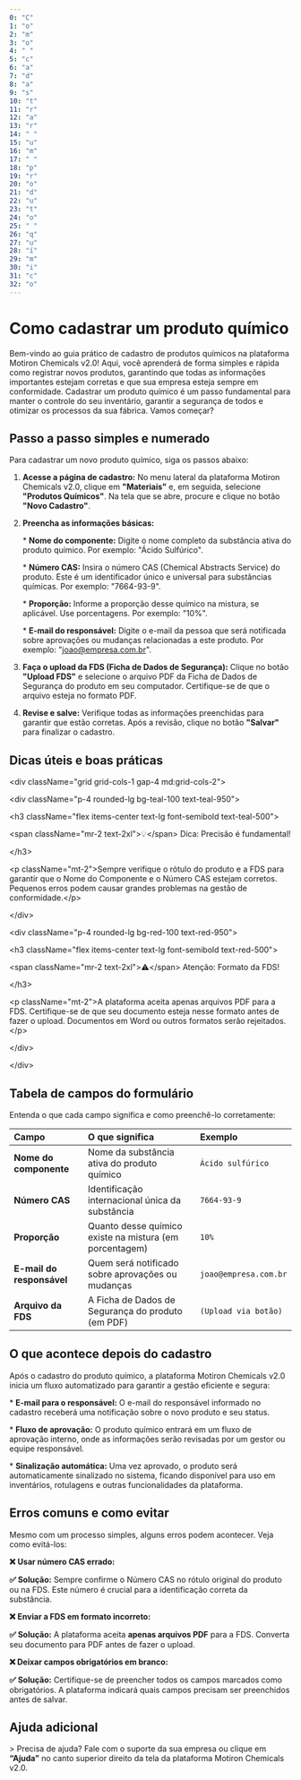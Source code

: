 ```yaml
---
0: "C"
1: "o"
2: "m"
3: "o"
4: " "
5: "c"
6: "a"
7: "d"
8: "a"
9: "s"
10: "t"
11: "r"
12: "a"
13: "r"
14: " "
15: "u"
16: "m"
17: " "
18: "p"
19: "r"
20: "o"
21: "d"
22: "u"
23: "t"
24: "o"
25: " "
26: "q"
27: "u"
28: "í"
29: "m"
30: "i"
31: "c"
32: "o"
---
```


# Como cadastrar um produto químico

Bem-vindo ao guia prático de cadastro de produtos químicos na plataforma Motiron Chemicals v2.0\! Aqui, você aprenderá de forma simples e rápida como registrar novos produtos, garantindo que todas as informações importantes estejam corretas e que sua empresa esteja sempre em conformidade. Cadastrar um produto químico é um passo fundamental para manter o controle do seu inventário, garantir a segurança de todos e otimizar os processos da sua fábrica. Vamos começar?

## Passo a passo simples e numerado

Para cadastrar um novo produto químico, siga os passos abaixo:

1. **Acesse a página de cadastro:** No menu lateral da plataforma Motiron Chemicals v2.0, clique em **"Materiais"** e, em seguida, selecione **"Produtos Químicos"**. Na tela que se abre, procure e clique no botão **"Novo Cadastro"**.
2. **Preencha as informações básicas:**

   \*   **Nome do componente:** Digite o nome completo da substância ativa do produto químico. Por exemplo: "Ácido Sulfúrico".

   \*   **Número CAS:** Insira o número CAS (Chemical Abstracts Service) do produto. Este é um identificador único e universal para substâncias químicas. Por exemplo: "7664-93-9".

   \*   **Proporção:** Informe a proporção desse químico na mistura, se aplicável. Use porcentagens. Por exemplo: "10%".

   \*   **E-mail do responsável:** Digite o e-mail da pessoa que será notificada sobre aprovações ou mudanças relacionadas a este produto. Por exemplo: "[joao@empresa.com.br](mailto:joao@empresa.com.br)".
3. **Faça o upload da FDS (Ficha de Dados de Segurança):** Clique no botão **"Upload FDS"** e selecione o arquivo PDF da Ficha de Dados de Segurança do produto em seu computador. Certifique-se de que o arquivo esteja no formato PDF.
4. **Revise e salve:** Verifique todas as informações preenchidas para garantir que estão corretas. Após a revisão, clique no botão **"Salvar"** para finalizar o cadastro.

## Dicas úteis e boas práticas

\<div className="grid grid-cols-1 gap-4 md:grid-cols-2"\>

\<div className="p-4 rounded-lg bg-teal-100 text-teal-950"\>

\<h3 className="flex items-center text-lg font-semibold text-teal-500"\>

\<span className="mr-2 text-2xl"\>💡\</span\> Dica: Precisão é fundamental\!

\</h3\>

\<p className="mt-2"\>Sempre verifique o rótulo do produto e a FDS para garantir que o Nome do Componente e o Número CAS estejam corretos. Pequenos erros podem causar grandes problemas na gestão de conformidade.\</p\>

\</div\>

\<div className="p-4 rounded-lg bg-red-100 text-red-950"\>

\<h3 className="flex items-center text-lg font-semibold text-red-500"\>

\<span className="mr-2 text-2xl"\>⚠️\</span\> Atenção: Formato da FDS\!

\</h3\>

\<p className="mt-2"\>A plataforma aceita apenas arquivos PDF para a FDS. Certifique-se de que seu documento esteja nesse formato antes de fazer o upload. Documentos em Word ou outros formatos serão rejeitados.\</p\>

\</div\>

\</div\>

## Tabela de campos do formulário

Entenda o que cada campo significa e como preenchê-lo corretamente:

| Campo                     | O que significa                                         | Exemplo               |
| :------------------------ | :------------------------------------------------------ | :-------------------- |
| **Nome do componente**    | Nome da substância ativa do produto químico             | `Ácido sulfúrico`     |
| **Número CAS**            | Identificação internacional única da substância         | `7664-93-9`           |
| **Proporção**             | Quanto desse químico existe na mistura (em porcentagem) | `10%`                 |
| **E-mail do responsável** | Quem será notificado sobre aprovações ou mudanças       | `joao@empresa.com.br` |
| **Arquivo da FDS**        | A Ficha de Dados de Segurança do produto (em PDF)       | `(Upload via botão)`  |

## O que acontece depois do cadastro

Após o cadastro do produto químico, a plataforma Motiron Chemicals v2.0 inicia um fluxo automatizado para garantir a gestão eficiente e segura:

\*   **E-mail para o responsável:** O e-mail do responsável informado no cadastro receberá uma notificação sobre o novo produto e seu status.

\*   **Fluxo de aprovação:** O produto químico entrará em um fluxo de aprovação interno, onde as informações serão revisadas por um gestor ou equipe responsável.

\*   **Sinalização automática:** Uma vez aprovado, o produto será automaticamente sinalizado no sistema, ficando disponível para uso em inventários, rotulagens e outras funcionalidades da plataforma.

## Erros comuns e como evitar

Mesmo com um processo simples, alguns erros podem acontecer. Veja como evitá-los:

**❌**   **Usar número CAS errado:**

**✅   Solução:** Sempre confirme o Número CAS no rótulo original do produto ou na FDS. Este número é crucial para a identificação correta da substância.

**❌**   **Enviar a FDS em formato incorreto:**

**✅   Solução:** A plataforma aceita **apenas arquivos PDF** para a FDS. Converta seu documento para PDF antes de fazer o upload.

**❌   Deixar campos obrigatórios em branco:**

**✅   Solução:** Certifique-se de preencher todos os campos marcados como obrigatórios. A plataforma indicará quais campos precisam ser preenchidos antes de salvar.

## Ajuda adicional

\> Precisa de ajuda? Fale com o suporte da sua empresa ou clique em **“Ajuda”** no canto superior direito da tela da plataforma Motiron Chemicals v2.0.